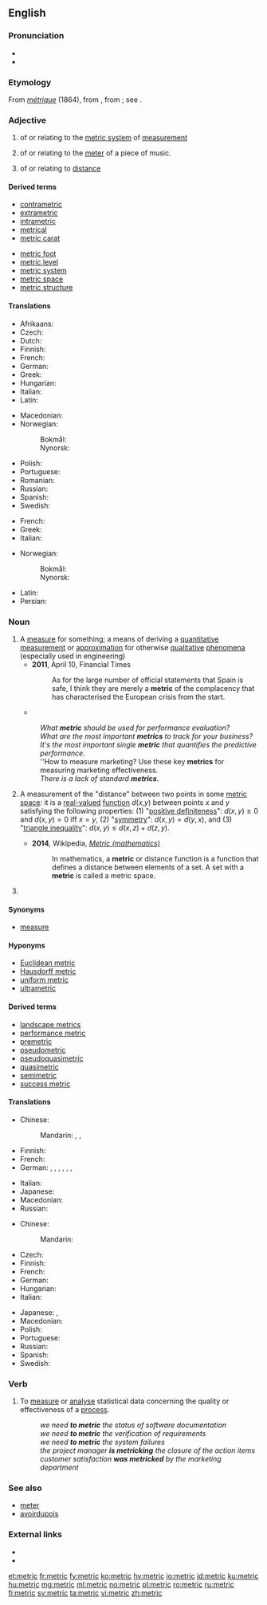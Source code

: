==English==
{{wikipedia}}

===Pronunciation===
* {{IPA|/ˈmɛt.ɹɪk/|lang=en}}
* {{hyphenation|met|ric|lang=en}}

===Etymology===
From {{etyl|fr|en}} ''[[métrique]]'' (1864), from {{etyl|NL.|en}} {{m|la|metricus||pertaining to the system based on the meter}}, from {{m|la|metrum||a meter}}; see {{m|en|meter}}.

===Adjective===
{{en-adj|-}}

# of or relating to the [[metric system]] of [[measurement]]
# {{label|en|music}} of or relating to the [[meter]] of a piece of music.
# {{label|en|mathematics|physics}} of or relating to [[distance]]

====Derived terms====
{{top2}}
* [[contrametric]]
* [[extrametric]]
* [[intrametric]]
* [[metrical]]
* [[metric carat]]
{{mid2}}
* [[metric foot]]
* [[metric level]]
* [[metric system]]
* [[metric space]]
* [[metric structure]]
{{bottom}}

====Translations====
{{trans-top|relating to metric system}}
* Afrikaans: {{t|af|metriek}}
* Czech: {{t+|cs|metrický|m}}
* Dutch: {{t+|nl|metriek}}
* Finnish: {{t|fi|metrinen}}
* French: {{t+|fr|métrique}}
* German: {{t+|de|metrisch}}
* Greek: {{t+|el|μετρικός}}
* Hungarian: {{t+|hu|metrikus}}
* Italian: {{t|it|metrico}}
* Latin: {{t|la|metricus}}
{{trans-mid}}
* Macedonian: {{t+|mk|метрички|m|tr=métrički}}
* Norwegian: 
*: Bokmål: {{t+|nb|metrisk}}
*: Nynorsk: {{t|nn|metrisk}}
* Polish: {{t|pl|metryczny}}
* Portuguese: {{t+|pt|métrico|m}}
* Romanian: {{t+|ro|metric}}
* Russian: {{t+|ru|метри́ческий}}
* Spanish: {{t|es|métrico}}
* Swedish: {{t+|sv|metrisk}}
{{trans-bottom}}

{{trans-top|relating to musical meter}}
* French: {{t+|fr|métrique}}
* Greek: {{t+|el|μετρικός}}
* Italian: {{t|it|metrico}}
{{trans-mid}}
* Norwegian: 
*: Bokmål: {{t+|nb|metrisk}}
*: Nynorsk: {{t|nn|metrisk}}
{{trans-bottom}}

{{checktrans-top}}
* Latin: {{t-check|la|metricus}}
* Persian: {{t+check|fa|متریک|tr=metrik}}
{{trans-bottom}}

===Noun===
{{en-noun}}

# A [[measure]] for something; a means of deriving a [[quantitative]] [[measurement]] or [[approximation]] for otherwise [[qualitative]] [[phenomena]] (especially used in engineering)
#* '''2011''', April 10, Financial Times
#*: As for the large number of official statements that Spain is safe, I think they are merely a '''metric''' of the complacency that has characterised the European crisis from the start.
#* {{quote-magazine|date=2013-08-03|volume=408|issue=8847|magazine={{w|The Economist}}
|title=[http://www.economist.com/news/finance-and-economics/21582498-america-has-changed-way-it-measures-gdp-boundary-problems Boundary problems]
|passage=Economics is a messy discipline: too fluid to be a science, too rigorous to be an art. Perhaps it is fitting that economists’ most-used '''metric''', gross domestic product (GDP), is a tangle too. GDP measures the total value of output in an economic territory. Its apparent simplicity explains why it is scrutinised down to tenths of a percentage point every month.}}
#: ''What '''metric''' should be used for performance evaluation?''
#: ''What are the most important '''metrics''' to track for your business?''
#: ''It's the most important single '''metric''' that quantifies the predictive performance.''
#: ''How to measure marketing? Use these key '''metrics''' for measuring marketing effectiveness.
#: ''There is a lack of standard '''metrics'''.''
# {{label|en|mathematics}} A measurement of the "distance" between two points in some [[metric space]]: it is a [[real-valued]] [[function]] ''d''(''x'',''y'') between points ''x'' and ''y'' satisfying the following properties: (1) "[[positive definiteness]]": <math> d(x,y) \ge 0 </math> and <math> d(x,y) = 0 \mbox{ iff } x=y </math>, (2) "[[symmetric|symmetry]]": <math> d(x,y) = d(y,x) </math>, and (3) "[[triangle inequality]]": <math> d(x,y) \le d(x,z) + d(z,y) </math>.
#* '''2014''', Wikipedia, ''[[:w:Metric (mathematics)|Metric (mathematics)]]''
#*: In mathematics, a '''metric''' or distance function is a function that defines a distance between elements of a set. A set with a '''metric''' is called a metric space.
# {{abbreviation of|metric system|lang=en}}

====Synonyms====
* [[measure]]

====Hyponyms====
* [[Euclidean metric]]
* [[Hausdorff metric]]
* [[uniform metric]]
* [[ultrametric]]

====Derived terms====
* [[landscape metrics]]
* [[performance metric]]
* [[premetric]]
* [[pseudometric]]
* [[pseudoquasimetric]]
* [[quasimetric]]
* [[semimetric]]
* [[success metric]]

====Translations====
{{trans-top|measure for something}}
* Chinese:
*: Mandarin: {{t+|cmn|度量|tr=dùliàng|sc=Hani}}, {{t+|cmn|計量|sc=Hani}}, {{t+|cmn|计量|tr=jìliàng|sc=Hani}}
* Finnish: {{t+|fi|mittari}}
* French: {{t+|fr|métrique|f}}
* German: {{t+|de|Metrik|f}}, {{t|de|Messgröße|f}}, {{t+|de|Maß|n}}, {{t+|de|Kriterium|n}}, {{t+|de|Kennzahl|f}}, {{t|de|Kenngröße|f}}, {{t+|de|Indikator|m}}
{{trans-mid}}
* Italian: {{t+|it|metrica|f}}
* Japanese: {{t|ja|計量|tr=けいりょう, keiryō|sc=Jpan}}
* Macedonian: {{t|mk|метрика|f|tr=métrika}}
* Russian: {{t+|ru|ме́трика|f}}
{{trans-bottom}}

{{trans-top|notion in mathematics}}
* Chinese:
*: Mandarin: {{t+|cmn|度量|tr=dùliàng|sc=Hani}}
* Czech: {{t|cs|metrika|f}}
* Finnish: {{t+|fi|metriikka}}
* French: {{t+|fr|métrique|f}}
* German: {{t+|de|Metrik|f}}
* Hungarian: {{t|hu|metrika}}
* Italian: {{t+|it|metrica|f}}
{{trans-mid}}
* Japanese: {{t|ja|計量|tr=けいりょう, keiryō|sc=Jpan}}, {{t|ja|メトリック|tr=metorikku|sc=Jpan}}
* Macedonian: {{t|mk|метрика|f|tr=métrika}}
* Polish: {{t+|pl|metryka|f}}
* Portuguese: {{t+|pt|métrica|f}}
* Russian: {{t+|ru|ме́трика|f}}
* Spanish: {{t+|es|métrica|f}}
* Swedish: {{t+|sv|metrik|c}}
{{trans-bottom}}

===Verb===
{{en-verb|metrics|metricking|metricked}}

# {{label|en|transitive|aerospace, systems engineering}} To [[measure]] or [[analyse]] statistical data concerning the quality or effectiveness of a [[process]].
#: ''we need '''to metric''' the status of software documentation''
#: ''we need '''to metric''' the verification of requirements''
#: ''we need '''to metric''' the system failures''
#: ''the project manager '''is metricking''' the closure of the action items''
#: ''customer satisfaction '''was metricked''' by the marketing department''

===See also===
* [[meter]]
* [[avoirdupois]]

===External links===
* {{R:Webster 1913}}
* {{R:Century 1911}}

[[et:metric]]
[[fr:metric]]
[[fy:metric]]
[[ko:metric]]
[[hy:metric]]
[[io:metric]]
[[id:metric]]
[[ku:metric]]
[[hu:metric]]
[[mg:metric]]
[[ml:metric]]
[[no:metric]]
[[pl:metric]]
[[ro:metric]]
[[ru:metric]]
[[fi:metric]]
[[sv:metric]]
[[ta:metric]]
[[vi:metric]]
[[zh:metric]]